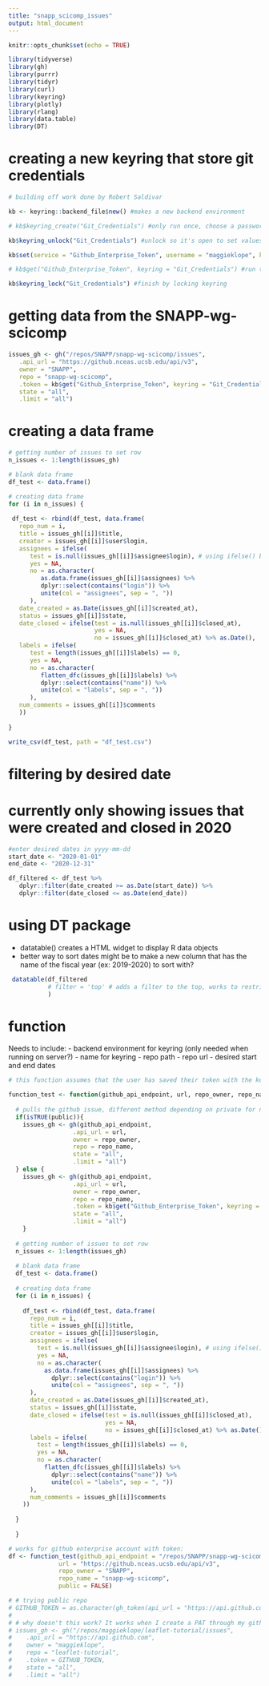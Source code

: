 ```yaml
---
title: "snapp_scicomp_issues"
output: html_document
---
```


```r
knitr::opts_chunk$set(echo = TRUE)

library(tidyverse)
library(gh)
library(purrr)
library(tidyr)
library(curl)
library(keyring)
library(plotly)
library(rlang)
library(data.table)
library(DT)

```

# creating a new keyring that store git credentials

```r

# building off work done by Robert Saldivar

kb <- keyring::backend_file$new() #makes a new backend environment

# kb$keyring_create("Git_Credentials") #only run once, choose a password for your keyring when prompted

kb$keyring_unlock("Git_Credentials") #unlock so it's open to set values within keychain

kb$set(service = "Github_Enterprise_Token", username = "maggieklope", keyring = "Git_Credentials") #enter in personal authentication token (PAT) when prompted

# kb$get("Github_Enterprise_Token", keyring = "Git_Credentials") #run this if you need to view your PAT

kb$keyring_lock("Git_Credentials") #finish by locking keyring

```

# getting data from the SNAPP-wg-scicomp 

```r

issues_gh <- gh("/repos/SNAPP/snapp-wg-scicomp/issues", 
   .api_url = "https://github.nceas.ucsb.edu/api/v3", 
   owner = "SNAPP", 
   repo = "snapp-wg-scicomp",
   .token = kb$get("Github_Enterprise_Token", keyring = "Git_Credentials"),
   state = "all",
   .limit = "all")

```

# creating a data frame

```r

# getting number of issues to set row
n_issues <- 1:length(issues_gh)

# blank data frame
df_test <- data.frame()

# creating data frame
for (i in n_issues) {
  
 df_test <- rbind(df_test, data.frame(
   repo_num = i,
   title = issues_gh[[i]]$title, 
   creator = issues_gh[[i]]$user$login,
   assignees = ifelse(
      test = is.null(issues_gh[[i]]$assignee$login), # using ifelse() because rbind will remove NA, so would get error of not having enough rows
      yes = NA, 
      no = as.character(
         as.data.frame(issues_gh[[i]]$assignees) %>% 
         dplyr::select(contains("login")) %>% 
         unite(col = "assignees", sep = ", "))
      ),
   date_created = as.Date(issues_gh[[i]]$created_at), 
   status = issues_gh[[i]]$state,
   date_closed = ifelse(test = is.null(issues_gh[[i]]$closed_at), 
                        yes = NA, 
                        no = issues_gh[[i]]$closed_at) %>% as.Date(),
   labels = ifelse(
      test = length(issues_gh[[i]]$labels) == 0, 
      yes = NA, 
      no = as.character(
         flatten_dfc(issues_gh[[i]]$labels) %>% 
         dplyr::select(contains("name")) %>% 
         unite(col = "labels", sep = ", "))
      ),
   num_comments = issues_gh[[i]]$comments
   ))
 
}

write_csv(df_test, path = "df_test.csv")

```

# filtering by desired date
# currently only showing issues that were created and closed in 2020
```r

#enter desired dates in yyyy-mm-dd
start_date <- "2020-01-01"
end_date <- "2020-12-31"

df_filtered <- df_test %>% 
   dplyr::filter(date_created >= as.Date(start_date)) %>% 
   dplyr::filter(date_closed <= as.Date(end_date))

```


# using DT package

- datatable() creates a  HTML widget to display R data objects
- better way to sort dates might be to make a new column that has the name of the fiscal year (ex: 2019-2020) to sort with?

```r
 datatable(df_filtered
           # filter = 'top' # adds a filter to the top, works to restrict dates but is not very effective
           ) 

```

# function

Needs to include:
- backend environment for keyring (only needed when running on server?)
- name for keyring
- repo path
- repo url
- desired start and end dates


```r
# this function assumes that the user has saved their token with the keyring package the way I did above

function_test <- function(github_api_endpoint, url, repo_owner, repo_name, public = TRUE){
  
  # pulls the github issue, different method depending on private for not / needing a token
  if(isTRUE(public)){
    issues_gh <- gh(github_api_endpoint, 
                  .api_url = url, 
                  owner = repo_owner, 
                  repo = repo_name,
                  state = "all",
                  .limit = "all")
  } else {
    issues_gh <- gh(github_api_endpoint, 
                  .api_url = url, 
                  owner = repo_owner, 
                  repo = repo_name,
                  .token = kb$get("Github_Enterprise_Token", keyring = "Git_Credentials"),
                  state = "all",
                  .limit = "all")
    }
  
  # getting number of issues to set row
  n_issues <- 1:length(issues_gh)
  
  # blank data frame
  df_test <- data.frame()
  
  # creating data frame
  for (i in n_issues) {
    
    df_test <- rbind(df_test, data.frame(
      repo_num = i,
      title = issues_gh[[i]]$title, 
      creator = issues_gh[[i]]$user$login,
      assignees = ifelse(
        test = is.null(issues_gh[[i]]$assignee$login), # using ifelse() because rbind will remove NA, so would get error of not having enough rows
        yes = NA, 
        no = as.character(
          as.data.frame(issues_gh[[i]]$assignees) %>% 
            dplyr::select(contains("login")) %>% 
            unite(col = "assignees", sep = ", "))
      ),
      date_created = as.Date(issues_gh[[i]]$created_at), 
      status = issues_gh[[i]]$state,
      date_closed = ifelse(test = is.null(issues_gh[[i]]$closed_at), 
                           yes = NA, 
                           no = issues_gh[[i]]$closed_at) %>% as.Date(),
      labels = ifelse(
        test = length(issues_gh[[i]]$labels) == 0, 
        yes = NA, 
        no = as.character(
          flatten_dfc(issues_gh[[i]]$labels) %>% 
            dplyr::select(contains("name")) %>% 
            unite(col = "labels", sep = ", "))
      ),
      num_comments = issues_gh[[i]]$comments
    ))
    
  }
  
  }

# works for github enterprise account with token:
df <- function_test(github_api_endpoint = "/repos/SNAPP/snapp-wg-scicomp/issues",
              url = "https://github.nceas.ucsb.edu/api/v3",
              repo_owner = "SNAPP",
              repo_name = "snapp-wg-scicomp",
              public = FALSE)

# # trying public repo
# GITHUB_TOKEN = as.character(gh_token(api_url = "https://api.github.com/repos/maggieklope/leaflet-tutorial"))
# 
# # why doesn't this work? It works when I create a PAT through my github account through
# issues_gh <- gh("/repos/maggieklope/leaflet-tutorial/issues", 
#    .api_url = "https://api.github.com", 
#    owner = "maggieklope", 
#    repo = "leaflet-tutorial",
#    .token = GITHUB_TOKEN,
#    state = "all",
#    .limit = "all")

```


